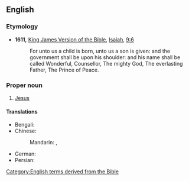 ==English==
{{wikipedia|dab=Prince of Peace|lang=en}}

===Etymology===
* '''1611,''' [[w:King James Version of the Bible|King James Version of the Bible]], [[w:Isaiah|Isaiah]], [[s:Bible (King James)/Isaiah#Chapter 9|9:6]]
*: For unto us a child is born, unto us a son is given: and the government shall be upon his shoulder: and his name shall be called Wonderful, Counsellor, The mighty God, The everlasting Father, The Prince of Peace.

===Proper noun===
{{en-proper noun|head=the [[prince|Prince]] [[of]] [[peace|Peace]]}}

# {{lb|en|Christianity}} [[Jesus]]

====Translations====
{{trans-top|one of the titles of the Messiah}}
* Bengali: {{t|bn|সালামতের শাহজাদা|tr=śalamôter śahôzada}}
* Chinese:
*: Mandarin: {{t|cmn|和平之君|tr=Hépíng zhī Jūn}}, {{t|cmn|和平的君|tr=Hépíng de Jūn}}
{{trans-mid}}
* German: {{t|de|Friedensfürst|m}}
* Persian: {{t|fa|شاهزاده سلامت|tr=śāhzāda-e-salāmat}}
{{trans-bottom}}

[[Category:English terms derived from the Bible]]
{{topics|en|Divine epithets}}